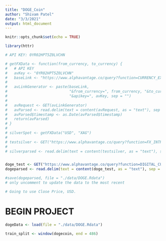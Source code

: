 ```yaml
---
title: "DOGE_Coin"
author: "Shivam Patel"
date: "3/3/2021"
output: html_document
---
```


```r
knitr::opts_chunk$set(echo = TRUE)
```

```r
library(httr)
```


```r
# API KEY: 0YR02HPT5Z0LVCHN

# getFXData <- function(from_currency, to_currency) {
#   # API KEY
#   avKey <- "0YR02HPT5Z0LVCHN"
#   baseLink <- "https://www.alphavantage.co/query?function=CURRENCY_EXCHANGE_RATE"
#   
#   avLinkGenerator <- paste(baseLink, 
#                            "&from_currency=", from_currency, "&to_currency", to_currency, "&interval=60min", "&datatype=csv",
#                            "&apikey=", avKey, sep = "")
#   
#   avRequest <- GET(avLinkGenerator)
#   avParsed <- read.delim(text = content(avRequest, as = "text"), sep = ",")
#   avParsed$timestamp <- as.Date(avParsed$timestamp)
#   return(avParsed)
# }
# 
# silverSpot <- getFXData("USD", "XAG")
# 
# testsilver <- GET("https://www.alphavantage.co/query?function=FX_INTRADAY&datatype=csv&from_symbol=USD&to_symbol=XAG&interval=60min&apikey=0YR02HPT5Z0LVCHN")
# 
# silverparsed <- read.delim(text = content(testsilver, as = "text"), sep = ",")


doge_test <- GET("https://www.alphavantage.co/query?function=DIGITAL_CURRENCY_DAILY&symbol=DOGE&market=CNY&datatype=csv&apikey=0YR02HPT5Z0LVCHN")
dogeparsed <- read.delim(text = content(doge_test, as = "text"), sep = ",")

#save(dogeparsed, file = "./data/DOGE.Rdata")
# only uncomment to update the data to the most recent

# Going to use Close Price, USD.
```

# BEGIN PROJECT

```r
dogeData <- load(file = "./data/DOGE.Rdata")
```


```r
train_split <- window(dogecoin, end = 486)
```

